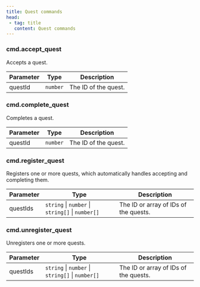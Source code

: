 ```yaml
---
title: Quest commands
head:
 - tag: title
   content: Quest commands
---
```



### cmd.accept_quest
Accepts a quest.

| Parameter | Type | Description |
|-----------|------|-------------|
| questId | `number` | The ID of the quest. |


### cmd.complete_quest
Completes a quest.

| Parameter | Type | Description |
|-----------|------|-------------|
| questId | `number` | The ID of the quest. |


### cmd.register_quest
Registers one or more quests, which automatically handles accepting and completing them.

| Parameter | Type | Description |
|-----------|------|-------------|
| questIds | `string` \| `number` \| `string[]` \| `number[]` | The ID or array of IDs of the quests. |


### cmd.unregister_quest
Unregisters one or more quests.

| Parameter | Type | Description |
|-----------|------|-------------|
| questIds | `string` \| `number` \| `string[]` \| `number[]` | The ID or array of IDs of the quests. |

